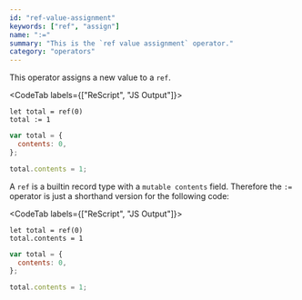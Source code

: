 ```yaml
---
id: "ref-value-assignment"
keywords: ["ref", "assign"]
name: ":="
summary: "This is the `ref value assignment` operator."
category: "operators"
---
```


This operator assigns a new value to a `ref`.

<CodeTab labels={["ReScript", "JS Output"]}>

```res
let total = ref(0)
total := 1
```

```js
var total = {
  contents: 0,
};

total.contents = 1;
```

</CodeTab>

A `ref` is a builtin record type with a `mutable contents` field. Therefore the `:=` operator is just a shorthand version for the following code:

<CodeTab labels={["ReScript", "JS Output"]}>

```res
let total = ref(0)
total.contents = 1
```

```js
var total = {
  contents: 0,
};

total.contents = 1;
```

</CodeTab>
